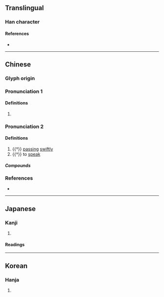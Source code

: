 {{character info/new}}
==Translingual==

===Han character===
{{Han char|rn=30|rad=口|as=11|sn=14|four=61091|canj=RMWF|ids=⿰口票}}

====References====
* {{Han ref|kx=0205.130|dkj=04182|dj=0428.070|hdz=10675.010|uh=560C|ud=22028|bh=E149|bd=57673}}

----

==Chinese==
{{zh-forms}}

===Glyph origin===
{{Han etym}}

===Pronunciation 1===
{{zh-pron
|m=嘌
|c=piu1,piu3
|cat=n
}}

====Definitions====
{{zh-hanzi}}

# {{zh-only|嘌呤}}

===Pronunciation 2===
{{zh-pron
|m=piāo
|mc=y
|oc=y
|cat=v
}}

====Definitions====
{{zh-hanzi}}

# {{†}} [[pass]]ing [[swift]]ly
# {{†}} to [[speak]]

=====Compounds=====
{{zh-der|嘌唱}}
===References===
* {{R:yue:Hanzi}}

----

==Japanese==

===Kanji===
{{ja-kanji|rs=口11}}

# {{rfdef|ja|sort=口11}}

====Readings====
{{ja-readings|goon=[[ひょう]] (hyō)|kanon=[[ひょう]] (hyō)|kun=[[はやい]] (hayai), [[ゆれる]] (yureru), [[みだれる]] (midareru)}}

----

==Korean==

===Hanja===
{{ko-hanja|hangeul=표|rv=pyo|mr=p'yo}}

# {{rfdef|ko|sort=口11}}